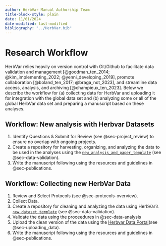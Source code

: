 ```yaml
---
author: HerbVar Manual Authorship Team
title-block-style: plain
date: 11/01/2024
date-modified: last-modified
bibliography: "../HerbVar.bib"
---
```


# Research Workflow {#sec-workflow}

HerbVar relies heavily on version control with Git/Github to facilitate data validation and management [@goodman_ten_2014; @kim_implementing_2022; @yenni_developing_2019], promote collaboration [@boland_ten_2017; @braga_not_2023], and streamline data access, analysis, and archiving [@champieux_ten_2023]. Below we describe the workflow for (a) collecting data for HerbVar and uploading it for integration with the global data set and (b) analyzing some or all of the global HerbVar data set and preparing a manuscript based on these analyses.  

## Workflow: New analysis with Herbvar Datasets

1. Identify Questions & Submit for Review (see @sec-project_review) to ensure no overlap with ongoing projects. 
2. Create a repository for harvesting, organizing, and analyzing the data to be used in the analyses using the [`new_analysis_and_paper_template`](https://github.com/HerbVar-Network/analysis_and_paper_template) (see @sec-data-validation).
4. Write the manuscript following using the resources and guidelines in @sec-publications.  

## Workflow: Collecting new HerbVar Data

1. Review and Select Protocols (see @sec-protocols-overview).
2. Collect Data.
3. Create a repository for cleaning and analyzing the data using HerbVar's [`new_dataset_template`](https://github.com/HerbVar-Network/new_dataset_template) (see @sec-data-validation).
4. Validate the data using the proceedures in @sec-data-analysis
4. Upload the clean version of the data using the [Herbvar Data Portal](https://herbvar.shinyapps.io/data_portal_actual/)(see @sec-uploading_data).
5. Write the manuscript following using the resources and guidelines in @sec-publications.  

